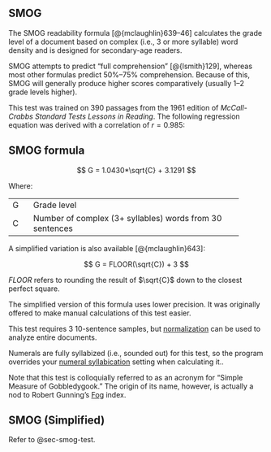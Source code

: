 ## SMOG\index{SMOG|(ii} {#sec-smog-test}

The SMOG readability formula [@{mclaughlin}639–46] calculates the grade level of a document based on complex (i.e., 3 or more syllable) word density and is designed for secondary-age readers.

SMOG attempts to predict "full comprehension" [@{lsmith}129], whereas most other formulas predict 50%–75% comprehension. Because of this, SMOG will generally produce higher scores comparatively (usually 1–2 grade levels higher).

This test was trained on 390 passages from the 1961 edition of *McCall-Crabbs Standard Tests Lessons in Reading*. The following regression equation was derived with a correlation of $r = 0.985$:

::: {.callout-note icon=false}
## SMOG formula

$$
G = 1.0430*\sqrt{C} + 3.1291
$$
:::

Where:

+:----+:---------------------------------------------------------+
| G   | Grade level                                              |
+-----+----------------------------------------------------------+
| C   | Number of complex (3+ syllables) words from 30 sentences |
+-----+----------------------------------------------------------+

A simplified variation is also available [@{mclaughlin}643]:

::: {.callout-note icon=false appearance="simple" title=""}
$$
G = FLOOR(\sqrt{C}) + 3
$$
:::

$FLOOR$ refers to rounding the result of $\sqrt{C}$ down to the closest perfect square.

::: {.notesection data-latex=""}
The simplified version of this formula uses lower precision. It was originally offered to make manual calculations of this test easier.
:::

This test requires 3 10-sentence samples, but [normalization](#sec-glossary) can be used to analyze entire documents.

Numerals\index{numerals!SMOG} are fully syllabized (i.e., sounded out) for this test[, so the program overrides your [numeral syllabication](#sec-numsyllable) setting when calculating it.]{.content-hidden when-profile="reference"}[.]{.content-visible when-profile="reference"}

Note that this test is colloquially referred to as an acronym for "Simple Measure of Gobbledygook." The origin of its name, however, is actually a nod to Robert Gunning's [Fog](#sec-gunning-fog-test) index.

\index{SMOG|)}

## SMOG (Simplified)\index{SMOG!variations!SMOG (simplified))} {#sec-smog-test-simplified}

Refer to @sec-smog-test.

\newpage
